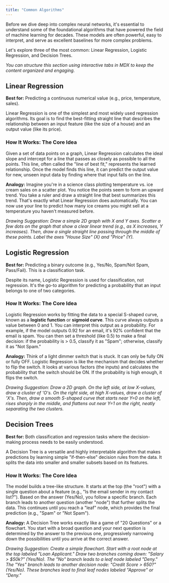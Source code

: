 ```yaml
---
title: "Common Algorithms"
---
```


Before we dive deep into complex neural networks, it's essential to understand some of the foundational algorithms that have powered the field of machine learning for decades. These models are often powerful, easy to interpret, and serve as excellent baselines for more complex problems.

Let's explore three of the most common: Linear Regression, Logistic Regression, and Decision Trees.

_You can structure this section using interactive tabs in MDX to keep the content organized and engaging._

## Linear Regression

**Best for:** Predicting a continuous numerical value (e.g., price, temperature, sales).

Linear Regression is one of the simplest and most widely used regression algorithms. Its goal is to find the best-fitting straight line that describes the relationship between an input feature (like the size of a house) and an output value (like its price).

### **How It Works: The Core Idea**

Given a set of data points on a graph, Linear Regression calculates the ideal slope and intercept for a line that passes as closely as possible to all the points. This line, often called the "line of best fit," represents the learned relationship. Once the model finds this line, it can predict the output value for new, unseen input data by finding where that input falls on the line.

**Analogy:** Imagine you're in a science class plotting temperature vs. ice cream sales on a scatter plot. You notice the points seem to form an upward trend. You take a ruler and draw a straight line that best summarizes this trend. That's exactly what Linear Regression does automatically. You can now use your line to predict how many ice creams you might sell at a temperature you haven't measured before.

_Drawing Suggestion:_ _Draw a simple 2D graph with X and Y axes. Scatter a few dots on the graph that show a clear linear trend (e.g., as X increases, Y increases). Then, draw a single straight line passing through the middle of these points. Label the axes "House Size" (X) and "Price" (Y)._

## Logistic Regression

**Best for:** Predicting a binary outcome (e.g., Yes/No, Spam/Not Spam, Pass/Fail). This is a classification task.

Despite its name, Logistic Regression is used for classification, not regression. It's the go-to algorithm for predicting a probability that an input belongs to one of two categories.

### **How It Works: The Core Idea**

Logistic Regression works by fitting the data to a special S-shaped curve, known as a **logistic function** or **sigmoid curve**. This curve always outputs a value between 0 and 1. You can interpret this output as a probability. For example, if the model outputs 0.92 for an email, it's 92% confident that the email is spam. You can then set a threshold (like 0.5) to make a final decision: if the probability is \> 0.5, classify it as "Spam"; otherwise, classify it as "Not Spam."

**Analogy:** Think of a light dimmer switch that is stuck. It can only be fully ON or fully OFF. Logistic Regression is like the mechanism that decides whether to flip the switch. It looks at various factors (the inputs) and calculates the probability that the switch should be ON. If the probability is high enough, it flips the switch.

_Drawing Suggestion:_ _Draw a 2D graph. On the left side, at low X-values, draw a cluster of 'O's. On the right side, at high X-values, draw a cluster of 'X's. Then, draw a smooth S-shaped curve that starts near Y=0 on the left, rises sharply in the middle, and flattens out near Y=1 on the right, neatly separating the two clusters._

## Decision Trees

**Best for:** Both classification and regression tasks where the decision-making process needs to be easily understood.

A Decision Tree is a versatile and highly interpretable algorithm that makes predictions by learning simple "if-then-else" decision rules from the data. It splits the data into smaller and smaller subsets based on its features.

### **How It Works: The Core Idea**

The model builds a tree-like structure. It starts at the top (the "root") with a single question about a feature (e.g., "Is the email sender in my contact list?"). Based on the answer (Yes/No), you follow a specific branch. Each branch leads to another question (another "node") that further splits the data. This continues until you reach a "leaf" node, which provides the final prediction (e.g., "Spam" or "Not Spam").

**Analogy:** A Decision Tree works exactly like a game of "20 Questions" or a flowchart. You start with a broad question and your next question is determined by the answer to the previous one, progressively narrowing down the possibilities until you arrive at the correct answer.

_Drawing Suggestion:_ _Create a simple flowchart. Start with a root node at the top labeled "Loan Applicant." Draw two branches coming down: "Salary \> \$50k?" (Yes/No). The "No" branch leads to a leaf node labeled "Deny." The "Yes" branch leads to another decision node: "Credit Score \> 650?" (Yes/No). These branches lead to final leaf nodes labeled "Approve" or "Deny."_